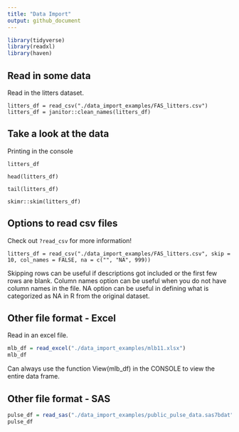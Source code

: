 ```yaml
---
title: "Data Import"
output: github_document
---
```


```r
library(tidyverse)
library(readxl)
library(haven)
```

## Read in some data

Read in the litters dataset.

```{r_read)csv}
litters_df = read_csv("./data_import_examples/FAS_litters.csv")
litters_df = janitor::clean_names(litters_df)
```


## Take a look at the data

Printing in the console

```r_print_df
litters_df
```

```r_head_df
head(litters_df)
```

```r_tail_df
tail(litters_df)
```

```r_skimr_skim_df
skimr::skim(litters_df)
```

## Options to read csv files

Check out `?read_csv` for more information!

```r_read_csv_options
litters_df = read_csv("./data_import_examples/FAS_litters.csv", skip = 10, col_names = FALSE, na = c("", "NA", 999))
```
Skipping rows can be useful if descriptions got included or the first few rows are blank.
Column names option can be useful when you do not have column names in the file. 
NA option can be useful in defining what is categorized as NA in R from the original dataset.

## Other file format - Excel

Read in an excel file.

```r
mlb_df = read_excel("./data_import_examples/mlb11.xlsx")
mlb_df
```

Can always use the function View(mlb_df) in the CONSOLE to view the entire data frame.

## Other file format - SAS

```r
pulse_df = read_sas("./data_import_examples/public_pulse_data.sas7bdat")
pulse_df
```




